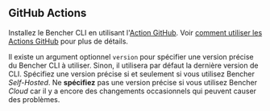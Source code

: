 
## GitHub Actions

Installez le Bencher CLI en utilisant l'[Action GitHub](https://github.com/marketplace/actions/bencher-cli).
Voir [comment utiliser les Actions GitHub](/docs/fr/how-to/github-actions/) pour plus de détails.

<CliGitHubActions />

Il existe un argument optionnel `version` pour spécifier une version précise du Bencher CLI à utiliser.
Sinon, il utilisera par défaut la dernière version de CLI.
Spécifiez une version précise si et seulement si vous utilisez Bencher *Self-Hosted*.
Ne __spécifiez__ pas une version précise si vous utilisez Bencher *Cloud* car il y a encore des changements occasionnels qui peuvent causer des problèmes.

<CliGitHubActionsVersion />
